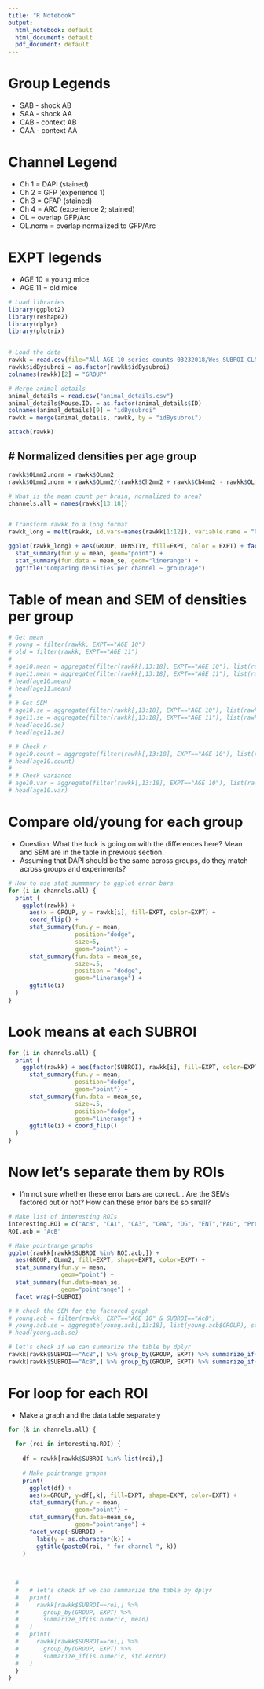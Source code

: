 ```yaml
---
title: "R Notebook"
output:
  html_notebook: default
  html_document: default
  pdf_document: default
---
```


# Group Legends
- SAB - shock AB
- SAA - shock AA
- CAB - context AB
- CAA - context AA

# Channel Legend
- Ch 1 = DAPI (stained)
- Ch 2 = GFP (experience 1)
- Ch 3 = GFAP (stained)
- Ch 4 = ARC (experience 2; stained)
- OL = overlap GFP/Arc
- OL.norm = overlap normalized to GFP/Arc

# EXPT legends
- AGE 10 = young mice
- AGE 11 = old mice

```r
# Load libraries
library(ggplot2)
library(reshape2)
library(dplyr)
library(plotrix)


# Load the data
rawkk = read.csv(file="All AGE 10 series counts-03232018/Wes_SUBROI_CLN_STACKED.csv", header=TRUE, sep=",")
rawkk$idBysubroi = as.factor(rawkk$idBysubroi)
colnames(rawkk)[2] = "GROUP"

# Merge animal details
animal_details = read.csv("animal_details.csv")
animal_details$Mouse.ID. = as.factor(animal_details$ID)
colnames(animal_details)[9] = "idBysubroi"
rawkk = merge(animal_details, rawkk, by = "idBysubroi")

attach(rawkk)


```


# Normalized densities per age group
- 
```r

rawkk$OLmm2.norm = rawkk$OLmm2
rawkk$OLmm2.norm = rawkk$OLmm2/(rawkk$Ch2mm2 + rawkk$Ch4mm2 - rawkk$OLmm2)

# What is the mean count per brain, normalized to area?
channels.all = names(rawkk[13:18])


# Transform rawkk to a long format
rawkk_long = melt(rawkk, id.vars=names(rawkk[1:12]), variable.name = "CHANNEL", value.name="DENSITY")

ggplot(rawkk_long) + aes(GROUP, DENSITY, fill=EXPT, color = EXPT) + facet_wrap(~CHANNEL, scales="free") +
  stat_summary(fun.y = mean, geom="point") +
  stat_summary(fun.data = mean_se, geom="linerange") +
  ggtitle("Comparing densities per channel ~ group/age")


```

# Table of mean and SEM of densities per group
```r
# Get mean
# young = filter(rawkk, EXPT=="AGE 10")
# old = filter(rawkk, EXPT=="AGE 11")
# 
# age10.mean = aggregate(filter(rawkk[,13:18], EXPT=="AGE 10"), list(rawkk$GROUP[rawkk$EXPT=="AGE 10"]), mean)
# age11.mean = aggregate(filter(rawkk[,13:18], EXPT=="AGE 11"), list(rawkk$GROUP[rawkk$EXPT=="AGE 11"]), mean)
# head(age10.mean)
# head(age11.mean)
# 
# # Get SEM
# age10.se = aggregate(filter(rawkk[,13:18], EXPT=="AGE 10"), list(rawkk$GROUP[rawkk$EXPT=="AGE 10"]), std.error)
# age11.se = aggregate(filter(rawkk[,13:18], EXPT=="AGE 11"), list(rawkk$GROUP[rawkk$EXPT=="AGE 11"]), std.error)
# head(age10.se)
# head(age11.se)

# # Check n
# age10.count = aggregate(filter(rawkk[,13:18], EXPT=="AGE 10"), list(rawkk$GROUP[rawkk$EXPT=="AGE 10"]), count)
# head(age10.count)
# 
# # Check variance
# age10.var = aggregate(filter(rawkk[,13:18], EXPT=="AGE 10"), list(rawkk$GROUP[rawkk$EXPT=="AGE 10"]), var)
# head(age10.var)


```



# Compare old/young for each group
- Question: What the fuck is going on with the differences here? Mean and SEM are in the table in previous section. 
- Assuming that DAPI should be the same across groups, do they match across groups and experiments? 
```r
# How to use stat summmary to ggplot error bars
for (i in channels.all) {
  print (
    ggplot(rawkk) + 
      aes(x = GROUP, y = rawkk[i], fill=EXPT, color=EXPT) +
      coord_flip() + 
      stat_summary(fun.y = mean, 
                   position="dodge",
                   size=5, 
                   geom="point") +
      stat_summary(fun.data = mean_se, 
                   size=.5,
                   position = "dodge",
                   geom="linerange") +
      ggtitle(i)
  )
}
```



# Look means at each SUBROI
```r
for (i in channels.all) {
  print (
    ggplot(rawkk) + aes(factor(SUBROI), rawkk[i], fill=EXPT, color=EXPT) + 
      stat_summary(fun.y = mean, 
                   position="dodge",
                   geom="point") +
      stat_summary(fun.data = mean_se, 
                   size=.5,
                   position="dodge",
                   geom="linerange") +
      ggtitle(i) + coord_flip() 
  )
}

```


# Now let's separate them by ROIs
- I'm not sure whether these error bars are correct... Are the SEMs factored out or not? How can these error bars be so small?
```r

# Make list of interesting ROIs
interesting.ROI = c("AcB", "CA1", "CA3", "CeA", "DG", "ENT","PAG", "PrL", "RSCla", "LA", "LAT")
ROI.acb = "AcB"

# Make pointrange graphs 
ggplot(rawkk[rawkk$SUBROI %in% ROI.acb,]) +
  aes(GROUP, OLmm2, fill=EXPT, shape=EXPT, color=EXPT) +
  stat_summary(fun.y = mean, 
               geom="point") +
  stat_summary(fun.data=mean_se, 
               geom="pointrange") +
  facet_wrap(~SUBROI)

# # check the SEM for the factored graph
# young.acb = filter(rawkk, EXPT=="AGE 10" & SUBROI=="AcB")
# young.acb.se = aggregate(young.acb[,13:18], list(young.acb$GROUP), std.error)
# head(young.acb.se)

# let's check if we can summarize the table by dplyr
rawkk[rawkk$SUBROI=="AcB",] %>% group_by(GROUP, EXPT) %>% summarize_if(is.numeric, mean)
rawkk[rawkk$SUBROI=="AcB",] %>% group_by(GROUP, EXPT) %>% summarize_if(is.numeric, std.error)


```




# For loop for each ROI
- Make a graph and the data table separately

```r

for (k in channels.all) {
  
  for (roi in interesting.ROI) {
    
    df = rawkk[rawkk$SUBROI %in% list(roi),]
    
    # Make pointrange graphs 
    print(
      ggplot(df) +
      aes(x=GROUP, y=df[,k], fill=EXPT, shape=EXPT, color=EXPT) +
      stat_summary(fun.y = mean, 
                   geom="point") +
      stat_summary(fun.data=mean_se, 
                   geom="pointrange") +
      facet_wrap(~SUBROI) + 
        labs(y = as.character(k)) + 
        ggtitle(paste0(roi, " for channel ", k))
    )
    
    
    
  #   
  #   # let's check if we can summarize the table by dplyr
  #   print(
  #     rawkk[rawkk$SUBROI==roi,] %>% 
  #       group_by(GROUP, EXPT) %>%
  #       summarize_if(is.numeric, mean)
  #   )
  #   print(
  #     rawkk[rawkk$SUBROI==roi,] %>% 
  #       group_by(GROUP, EXPT) %>% 
  #       summarize_if(is.numeric, std.error)
  #   )
  }
}




```


